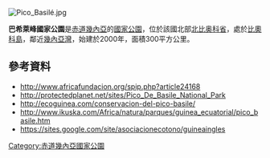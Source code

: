 {{Citation style|time=2021-02-19T17:10:17+00:00}}
[[Image:Pico_Basilé.jpg|right]]
{{coord|3|35|N|08|46|E|display=title}}

'''巴希萊峰國家公園'''是[[赤道幾內亞|赤道幾內亞]]的[[國家公園|國家公園]]，位於該國北部[[北比奥科省|北比奥科省]]，處於[[比奧科島|比奧科島]]，鄰近[[幾內亞灣|幾內亞灣]]，始建於2000年，面積300平方公里。

==參考資料==
* http://www.africafundacion.org/spip.php?article24168 {{Wayback|url=http://www.africafundacion.org/spip.php?article24168 |date=20171026002611 }}
* http://protectedplanet.net/sites/Pico_De_Basile_National_Park {{Wayback|url=http://protectedplanet.net/sites/Pico_De_Basile_National_Park |date=20130331105601 }}
* http://ecoguinea.com/conservacion-del-pico-basile/ {{Wayback|url=http://ecoguinea.com/conservacion-del-pico-basile/ |date=20210118232611 }}
* http://www.ikuska.com/Africa/natura/parques/guinea_ecuatorial/pico_basile.htm {{Wayback|url=http://www.ikuska.com/Africa/natura/parques/guinea_ecuatorial/pico_basile.htm |date=20200216192856 }}
* https://sites.google.com/site/asociacionecotono/guineaingles {{Wayback|url=https://sites.google.com/site/asociacionecotono/guineaingles |date=20201011145618 }}

{{EquatorialGuinea-geo-stub}}
[[Category:赤道幾內亞國家公園|Category:赤道幾內亞國家公園]]